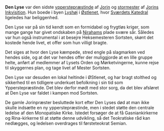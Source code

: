 {{title:Den Lyse}}
{{author:Jesper Kristiansen}}
{{timestamp:2011-09-21T13:08:34Z}}
{{copyright:Den Lyse}}
'''Den Lyse''' var den sidste [[ypperstepræstinde]] af [[Jorin]] og [[stormester (gejstlig)|stormester]] af [[Jorins Inkvisition]].
Hun boede i byen [[Lyshøj]] i [[Østlenet]], hvor [[Sværdets Katedral]] ligeledes har beliggenhed.

Den Lyse var på sin tid kendt som en formidabel og frygtløs kriger, som mange gange har givet ondskaben på [[Niraham|Nirahams]] plade svære sår. Således var hun også instrumental i at besejre Heksemesteren Sortsten, skønt det kostede hende livet, et offer som hun villigt bragte.

Det siges at hvor den Lyse kæmpede, stred engle på slagmarken ved hendes side, og at det var hendes offer der muliggjorde at en lille gruppe helte, anført af medlemmer af Lysets Orden og Mørketvingerne, kunne rejse til skyggernes plan, og tage livet af Mester Sortsten.

Den Lyse var desuden en lokal heltinde i ØStlenet, og har bragt stolthed og sikkerhed til en tidligere underkuet befolkning i sin tid som Ypperstepræstinde. Det blev derfor mødt med stor sorg, da det blev afsløret at Den Lyse var faldet i kampen mod Sortsten.

De gamle Jorinpræster besluttede kort efter Den Lyses død at man ikke skulle indsætte en ny ypperstepræstinde, men i stedet støtte den centrale ledelse af den Monopatiske Kirke. Istedet forsøger de at få Gasniankirkerne og Rina-kirkerne til at støtte denne udvikling, så det Teokratiske råd kan nedlægges, og ledelsen overdrages til førsteteokrat Semian.
